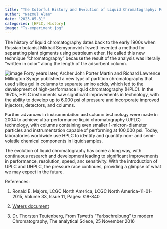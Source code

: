 ```yaml
---
title: "The Colorful History and Evolution of Liquid Chromatography: From Tswett to UPLC"
author: "Nazmul Alam"
date: "2023-05-31"
categories: [HPLC, History]
image: "Ts-experiment.jpg"
---
```


The history of liquid chromatography dates back to the early 1900s when Russian botanist Mikhail Semyonovich Tswett invented a method for separating plant pigments using petroleum ether. He called this new technique "chromatography" because the result of the analysis was literally "written in color" along the length of the adsorbent column. 

![image](Ts-experiment.jpg)
Forty years later, Archer John Porter Martin and Richard Lawrence Millington Synge published a new type of partition chromatography that used silica gel in columns to separate amino acids, which led to the development of high-performance liquid chromatography (HPLC). In the 1970s, HPLC instruments saw significant improvements in technology, with the ability to develop up to 6,000 psi of pressure and incorporate improved injectors, detectors, and columns.

Further advances in instrumentation and column technology were made in 2004 to achieve ultra-performance liquid chromatography (UPLC) technology, with columns containing even smaller 1-micron-diameter particles and instrumentation capable of performing at 100,000 psi. Today, laboratories worldwide use HPLC to identify and quantify non- and semi-volatile chemical components in liquid samples.

The evolution of liquid chromatography has come a long way, with continuous research and development leading to significant improvements in performance, resolution, speed, and sensitivity. With the introduction of UPLC and UHPLC, the pressure race continues, providing a glimpse of what we may expect in the future.

References:

1. Ronald E. Majors, LCGC North America, LCGC North America-11-01-2015, Volume 33, Issue 11, Pages: 818-840

2. [Waters document](https://www.waters.com/nextgen/ca/en/education/primers/beginner-s-guide-to-liquid-chromatography.html)

3. Dr. Thorsten Teutenberg, From Tswett’s “Farbschreibung” to modern Chromatography, The analytical Sciece, 25 November 2016
